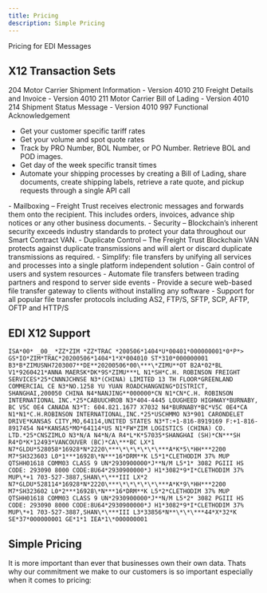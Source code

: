 ```yaml
---
title: Pricing
description: Simple Pricing
---
```


<!-- SPDX-License-Identifier: Apache-2.0
SPDXVersion: SPDX-2.2
SPDX-FileCopyrightText: Copyright 2020 FreightTrust and Clearing Corporation -->

<PageDescription>


Pricing for EDI Messages

</PageDescription>


## X12 Transaction Sets

<Accordion>
<AccordionItem title="ASC X12">


204 Motor Carrier Shipment Information - Version 4010 210 Freight Details and Invoice - Version 4010 211 Motor Carrier Bill of Lading - Version 4010 214 Shipment Status Message - Version 4010 997 Functional Acknowledgement

-   Get your customer specific tariff rates
-   Get your volume and spot quote rates
-   Track by PRO Number, BOL Number, or PO Number. Retrieve BOL and POD images.
-   Get day of the week specific transit times
-   Automate your shipping processes by creating a Bill of Lading, share documents, create shipping labels, retrieve a rate quote, and pickup requests through a single API call

</AccordionItem>
  <AccordionItem title="Secure by Default">
- Mailboxing – Freight Trust receives electronic messages and forwards them onto the recipient. This includes orders, invoices, advance ship notices or any other business documents.
- Security – Blockchain’s inherent security exceeds industry standards to protect your data throughout our Smart Contract VAN.
- Duplicate Control – The Freight Trust Blockchain VAN protects against duplicate transmissions and will alert or discard duplicate transmissions as required.


  </AccordionItem>


  <AccordionItem title="Multiple Protocol Support">
- Simplify: file transfers by unifying all services and processes into a single platform independent solution
- Gain control of users and system resources
- Automate file transfers between trading partners and respond to server side events
- Provide a secure web-based file transfer gateway to clients without installing any software
- Support for all popular file transfer protocols including AS2, FTP/S, SFTP, SCP, AFTP, OFTP and HTTP/S


  </AccordionItem>
</Accordion>


## EDI X12 Support

```mdx path=components/Accordion/Accordion.js src=https://github.com/carbon-design-system/gatsby-theme-carbon/tree/main/packages/gatsby-theme-carbon/src/components/Accordion
ISA*00* _00_ *ZZ*ZIM *ZZ*TRAC *200506*1404*U*00401*000000001*0*P*> GS*IO*ZIM*TRAC*20200506*1404*1*X*004010 ST*310*000000001 B3*B*ZIMUSNH7203007**DE**20200506*00\***\*ZIMU**OT B2A*02*BL V1*9260421*ANNA MAERSK*DK*9S*ZIMU***L N1*SH*C.H. ROBINSON FREIGHT SERVICES*25*CNNNJCHNSE N3*(CHINA) LIMITED 13 TH FLOOR*GREENLAND COMMERCIAL CE N3*NO.1258 YU YUAN ROADCHANGNING*DISTRICT, SHANGHAI,200050 CHINA N4*NANJING**000000*CN N1*CN*C.H. ROBINSON INTERNATIONAL INC.*25*CABUUCHROB N3*404-4445 LOUGHEED HIGHWAY*BURNABY, BC V5C 0E4 CANADA N3*T: 604.821.1677 X7032 N4*BURNABY*BC*V5C 0E4*CA N1*N1*C.H.ROBINSON INTERNATIONAL,INC.*25*USCHMMO N3*901 CARONDELET DRIVE*KANSAS CITY,MO,64114,UNITED STATES N3*T:+1-816-8919169 F:+1-816-8917454 N4*KANSAS*MO*64114*US N1*FW*ZIM LOGISTICS (CHINA) CO. LTD.*25*CNSZIMLO N3*N/A N4*N/A R4*L*K*57035*SHANGHAI (SH)*CN***SH R4*D*K*12493*VANCOUVER (BC)*CA\***BC LX*1 N7*GLDU*528058*16928*N*2220\***\*\*\*\*\*\***A*K*5\*HH***2200 M7*SH323603 L0*1***16928\*N***16*DRM**K L5*1*CLETHODIM 37% MUP QTSHH01618 COMM03 CLASS 9 UN*2930900000*J**N/M L5*1* 3082 PGIII HS CODE: 293090 8000 CODE:8U64*2930900000*J H1*3082*9*I*CLETHODIM 37% MUP\*+1 703-527-3887,SHAN\*\***III LX*2 N7*GLDU*528114*16928*N*2220\***\*\*\*\*\*\***A*K*9\*HH***2200 M7*SH323602 L0*2***16928\*N***16*DRM**K L5*2*CLETHODIM 37% MUP QTSHH01618 COMM03 CLASS 9 UN*2930900000*J**N/M L5*2* 3082 PGIII HS CODE: 293090 8000 CODE:8U64*2930900000*J H1*3082*9*I*CLETHODIM 37% MUP\*+1 703-527-3887,SHAN\*\***III L3*33856*N**\*\*\***44*X*32*K SE*37*000000001 GE*1*1 IEA*1\*000000001
```

## Simple Pricing

<Row>
<Column colMd={3} colLg={5}>


It is more important than ever that businesses own their own data. Thats why our commitment we make to our customers is so important especially when it comes to pricing:

</Column>
</Row>

